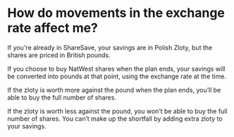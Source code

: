 # How do movements in the exchange rate affect me?

If you're already in ShareSave, your savings are in Polish Zloty, but the shares are priced in British pounds.

If you choose to buy NatWest shares when the plan ends, your savings will be converted into pounds at that point, using the exchange rate at the time.

If the zloty is worth more against the pound when the plan ends, you’ll be able to buy the full number of shares.

If the zloty is worth less against the pound, you won’t be able to buy the full number of shares. You can’t make up the shortfall by adding extra zloty to your savings.